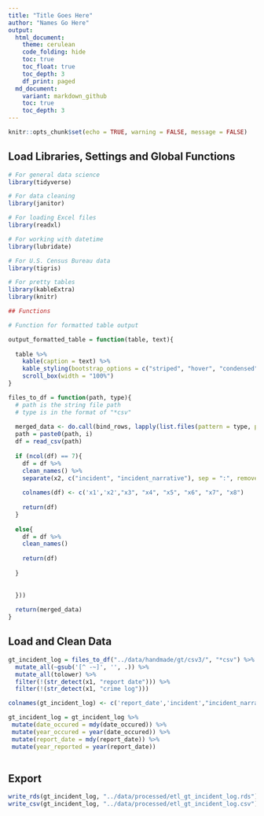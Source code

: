 ```yaml
---
title: "Title Goes Here"
author: "Names Go Here" 
output:
  html_document:
    theme: cerulean
    code_folding: hide
    toc: true
    toc_float: true
    toc_depth: 3
    df_print: paged
  md_document:
    variant: markdown_github
    toc: true
    toc_depth: 3
---
```

```r
knitr::opts_chunk$set(echo = TRUE, warning = FALSE, message = FALSE)
```



## Load Libraries, Settings and Global Functions
```r
# For general data science
library(tidyverse)

# For data cleaning
library(janitor)

# For loading Excel files
library(readxl)

# For working with datetime
library(lubridate)

# For U.S. Census Bureau data
library(tigris)

# For pretty tables
library(kableExtra)
library(knitr)

## Functions 

# Function for formatted table output

output_formatted_table = function(table, text){
  
  table %>% 
    kable(caption = text) %>%
    kable_styling(bootstrap_options = c("striped", "hover", "condensed", "responsive"), font_size = 14, fixed_thead = T) %>%
    scroll_box(width = "100%")
}

files_to_df = function(path, type){
  # path is the string file path
  # type is in the format of "*csv"
  
  merged_data <- do.call(bind_rows, lapply(list.files(pattern = type, path = path), function(i){
  path = paste0(path, i)
  df = read_csv(path)
  
  if (ncol(df) == 7){
    df = df %>% 
    clean_names() %>% 
    separate(x2, c("incident", "incident_narrative"), sep = ":", remove = TRUE)
    
    colnames(df) <- c('x1','x2',"x3", "x4", "x5", "x6", "x7", "x8")
    
    return(df)
  }
  
  else{
    df = df %>% 
    clean_names()
    
    return(df)
    
  }
  
  
  }))
  
  return(merged_data)
}


```
## Load and Clean Data

```r


gt_incident_log = files_to_df("../data/handmade/gt/csv3/", "*csv") %>% 
  mutate_all(~gsub('[^ -~]', '', .)) %>% 
  mutate_all(tolower) %>% 
  filter(!(str_detect(x1, "report date"))) %>% 
  filter(!(str_detect(x1, "crime log"))) 

colnames(gt_incident_log) <- c('report_date','incident',"incident_narrative", "incident_number", "date_occured", "time_occured", "general_location", "disposition")

gt_incident_log = gt_incident_log %>% 
 mutate(date_occured = mdy(date_occured)) %>% 
 mutate(year_occured = year(date_occured)) %>% 
 mutate(report_date = mdy(report_date)) %>% 
 mutate(year_reported = year(report_date))
  

```

## Export

```r

write_rds(gt_incident_log, "../data/processed/etl_gt_incident_log.rds")
write_csv(gt_incident_log, "../data/processed/etl_gt_incident_log.csv")




```



